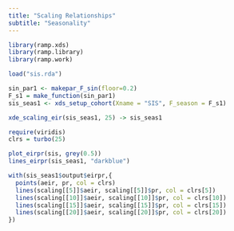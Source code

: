 ```yaml
---
title: "Scaling Relationships"
subtitle: "Seasonality"
---
```


```r
library(ramp.xds)
library(ramp.library)
library(ramp.work)
```

```r
load("sis.rda")
```

```r
sin_par1 <- makepar_F_sin(floor=0.2)
F_s1 = make_function(sin_par1)
sis_seas1 <- xds_setup_cohort(Xname = "SIS", F_season = F_s1) 
```

```r
xde_scaling_eir(sis_seas1, 25) -> sis_seas1
```

```r
require(viridis)
clrs = turbo(25)
```

```r
plot_eirpr(sis, grey(0.5))
lines_eirpr(sis_seas1, "darkblue")

with(sis_seas1$output$eirpr,{
  points(aeir, pr, col = clrs)
  lines(scaling[[5]]$aeir, scaling[[5]]$pr, col = clrs[5])
  lines(scaling[[10]]$aeir, scaling[[10]]$pr, col = clrs[10])
  lines(scaling[[15]]$aeir, scaling[[15]]$pr, col = clrs[15])
  lines(scaling[[20]]$aeir, scaling[[20]]$pr, col = clrs[20])
})
```
